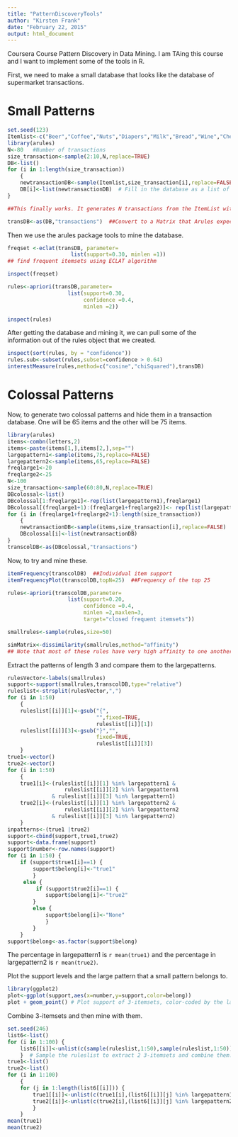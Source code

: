 ```yaml
---
title: "PatternDiscoveryTools"
author: "Kirsten Frank"
date: "February 22, 2015"
output: html_document
---
```


Coursera Course Pattern Discovery in Data Mining. I am TAing this course and I want to implement some of the tools in R.

First, we need to make a small database that looks like the database of supermarket transactions. 


Small Patterns
==============

```r
set.seed(123)
Itemlist<-c("Beer","Coffee","Nuts","Diapers","Milk","Bread","Wine","Cheese","HotDogs","Steak","Ketchup","Mustard")
library(arules)
N<-80   #Number of transactions
size_transaction<-sample(2:10,N,replace=TRUE)
DB<-list()
for (i in 1:length(size_transaction))
    {
    newtransactionDB<-sample(Itemlist,size_transaction[i],replace=FALSE)
    DB[i]<-list(newtransactionDB)  # Fill in the database as a list of lists.
}

##This finally works. It generates N transactions from the ItemList without duplicates.

transDB<-as(DB,"transactions")  ##Convert to a Matrix that Arules expects.
```
Then we use the arules package tools to mine the database. 


```r
freqset <-eclat(transDB, parameter=
                    list(support=0.30, minlen =1))
## find frequent itemsets using ECLAT algorithm

inspect(freqset)

rules<-apriori(transDB,parameter=
                   list(support=0.30,
                        confidence =0.4,
                        minlen =2))

inspect(rules)
```

After getting the database and mining it, we can pull some of the information out of the rules object that we created. 

```r
inspect(sort(rules, by = "confidence"))
rules.sub<-subset(rules,subset=confidence > 0.64)
interestMeasure(rules,method=c("cosine","chiSquared"),transDB)
```
Colossal Patterns
===================

Now, to generate two colossal patterns and hide them in a transaction database. One will be 65 items and the other will be 75 items.



```r
library(arules)
items<-combn(letters,2)
items<-paste(items[1,],items[2,],sep="")
largepattern1<-sample(items,75,replace=FALSE)
largepattern2<-sample(items,65,replace=FALSE)
freqlarge1<-20
freqlarge2<-25
N<-100
size_transaction<-sample(60:80,N,replace=TRUE)
DBcolossal<-list()
DBcolossal[1:freqlarge1]<-rep(list(largepattern1),freqlarge1)
DBcolossal[(freqlarge1+1):(freqlarge1+freqlarge2)]<- rep(list(largepattern2),freqlarge2)
for (i in (freqlarge1+freqlarge2+1):length(size_transaction))
    {
    newtransactionDB<-sample(items,size_transaction[i],replace=FALSE)
    DBcolossal[i]<-list(newtransactionDB)
}
transcolDB<-as(DBcolossal,"transactions")
```

Now, to try and mine these.

```r
itemFrequency(transcolDB)  ##Individual item support
itemFrequencyPlot(transcolDB,topN=25)  ##Frequency of the top 25

rules<-apriori(transcolDB,parameter=
                   list(support=0.20,
                        confidence =0.4,
                        minlen =2,maxlen=3,
                        target="closed frequent itemsets"))

smallrules<-sample(rules,size=50)

simMatrix<-dissimilarity(smallrules,method="affinity")
## Note that most of these rules have very high affinity to one another. 

```

Extract the patterns of length 3 and compare them to the largepatterns.

```r
rulesVector<-labels(smallrules)
support<-support(smallrules,transcolDB,type="relative")
ruleslist<-strsplit(rulesVector,",")
for (i in 1:50)
    {
    ruleslist[[i]][1]<-gsub("{",
                            "",fixed=TRUE,
                            ruleslist[[i]][1])
    ruleslist[[i]][3]<-gsub("}","",
                            fixed=TRUE,
                            ruleslist[[i]][3])
    }
true1<-vector()
true2<-vector()
for (i in 1:50)
    {
    true1[i]<-(ruleslist[[i]][1] %in% largepattern1 &
                  ruleslist[[i]][2] %in% largepattern1
              & ruleslist[[i]][3] %in% largepattern1)
    true2[i]<-(ruleslist[[i]][1] %in% largepattern2 &
                  ruleslist[[i]][2] %in% largepattern2
              & ruleslist[[i]][3] %in% largepattern2)
    }
inpatterns<-(true1 |true2)
support<-cbind(support,true1,true2)
support<-data.frame(support)
support$number<-row.names(support)
for (i in 1:50) {
    if (support$true1[i]==1) {
        support$belong[i]<-"true1"
        }
     else {
         if (support$true2[i]==1) {
            support$belong[i]<-"true2"
        }
        else {
            support$belong[i]<-"None"
            }
        }
    }
support$belong<-as.factor(support$belong)
```

The percentage in largepattern1 is `r mean(true1)` and the percentage in largepattern2 is `r mean(true2)`.

Plot the support levels and the large pattern that a small pattern belongs to.

```r
library(ggplot2)
plot<-ggplot(support,aes(x=number,y=support,color=belong))
plot + geom_point() # Plot support of 3-itemsets, color-coded by the large pattern they belong to.

```

Combine 3-itemsets and then mine with them.

```r
set.seed(246)
list6<-list()
for (i in 1:100) {
    list6[[i]]<-unlist(c(sample(ruleslist,1:50),sample(ruleslist,1:50)))
    }  # Sample the ruleslist to extract 2 3-itemsets and combine them. Do this 100 times.
true1<-list()
true2<-list()
for (i in 1:100)
    {
    for (j in 1:length(list6[[i]])) {
        true1[[i]]<-unlist(c(true1[i],(list6[[i]][j] %in% largepattern1)))
        true2[[i]]<-unlist(c(true2[i],(list6[[i]][j] %in% largepattern2)))
        }
    }
mean(true1)
mean(true2)
```
